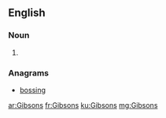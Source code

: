 ==English==

===Noun===
{{head|en|plural}}

# {{plural of|Gibson|lang=en|nocat=1}}

===Anagrams===
* [[bossing#English|bossing]]

[[ar:Gibsons]]
[[fr:Gibsons]]
[[ku:Gibsons]]
[[mg:Gibsons]]
